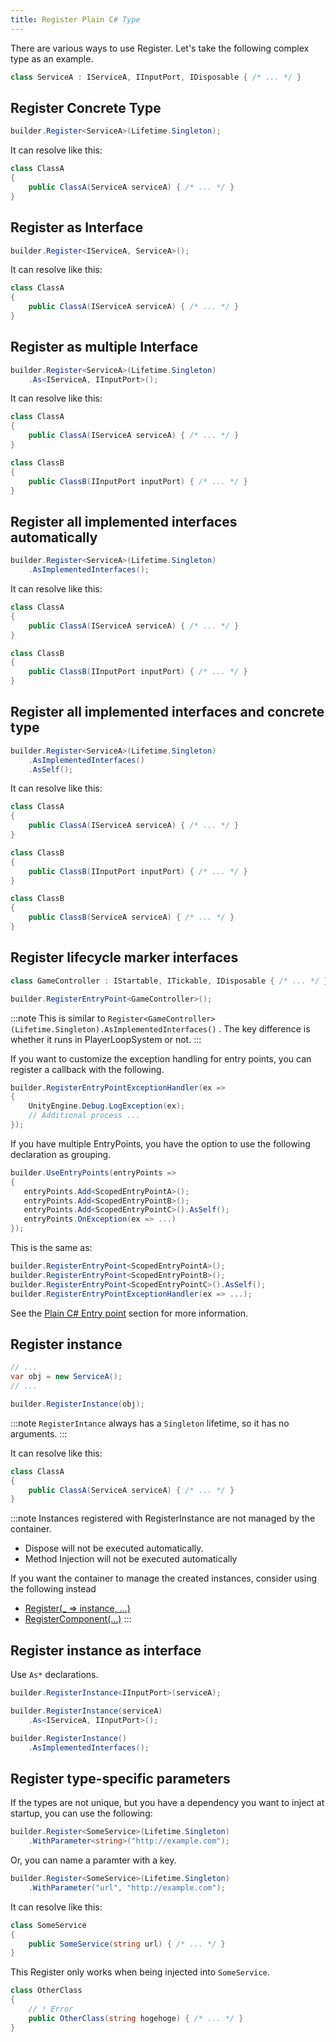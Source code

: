 ```yaml
---
title: Register Plain C# Type
---
```


There are various ways to use Register.
Let's take the following complex type as an example.

```csharp
class ServiceA : IServiceA, IInputPort, IDisposable { /* ... */ }
```

## Register Concrete Type

```cs
builder.Register<ServiceA>(Lifetime.Singleton);
```

It can resolve like this:

```csharp
class ClassA
{
    public ClassA(ServiceA serviceA) { /* ... */ }
}
```

## Register as Interface

```csharp
builder.Register<IServiceA, ServiceA>();
```

It can resolve like this:

```csharp
class ClassA
{
    public ClassA(IServiceA serviceA) { /* ... */ }
}
```

## Register as multiple Interface

```csharp
builder.Register<ServiceA>(Lifetime.Singleton)
    .As<IServiceA, IInputPort>();
```

It can resolve like this:

```csharp
class ClassA
{
    public ClassA(IServiceA serviceA) { /* ... */ }
}

class ClassB
{
    public ClassB(IInputPort inputPort) { /* ... */ }
}
```

## Register all implemented interfaces automatically

```csharp
builder.Register<ServiceA>(Lifetime.Singleton)
    .AsImplementedInterfaces();
```

It can resolve like this:

```csharp
class ClassA
{
    public ClassA(IServiceA serviceA) { /* ... */ }
}

class ClassB
{
    public ClassB(IInputPort inputPort) { /* ... */ }
}
```

## Register all implemented interfaces and concrete type

```csharp
builder.Register<ServiceA>(Lifetime.Singleton)
    .AsImplementedInterfaces()
    .AsSelf();
```

It can resolve like this:

```csharp
class ClassA
{
    public ClassA(IServiceA serviceA) { /* ... */ }
}

class ClassB
{
    public ClassB(IInputPort inputPort) { /* ... */ }
}

class ClassB
{
    public ClassB(ServiceA serviceA) { /* ... */ }
}
```

## Register lifecycle marker interfaces

```csharp
class GameController : IStartable, ITickable, IDisposable { /* ... */ }
```

```csharp
builder.RegisterEntryPoint<GameController>();
```

:::note
This is similar to `Register<GameController>(Lifetime.Singleton).AsImplementedInterfaces()` .
The key difference is whether it runs in PlayerLoopSystem or not.
:::

If you want to customize the exception handling for entry points, you can register a callback with the following.

```csharp
builder.RegisterEntryPointExceptionHandler(ex =>
{
    UnityEngine.Debug.LogException(ex);
    // Additional process ...
});
```

If you have multiple EntryPoints, you have the option to use the following declaration as grouping.

```csharp
builder.UseEntryPoints(entryPoints =>
{
   entryPoints.Add<ScopedEntryPointA>();
   entryPoints.Add<ScopedEntryPointB>();
   entryPoints.Add<ScopedEntryPointC>().AsSelf();
   entryPoints.OnException(ex => ...)
});
```

This is the same as:

```csharp
builder.RegisterEntryPoint<ScopedEntryPointA>();
builder.RegisterEntryPoint<ScopedEntryPointB>();
builder.RegisterEntryPoint<ScopedEntryPointC>().AsSelf();
builder.RegisterEntryPointExceptionHandler(ex => ...);
```

See the [Plain C# Entry point](../integrations/entrypoint) section for more information.

## Register instance

```csharp
// ...
var obj = new ServiceA();
// ...

builder.RegisterInstance(obj);
```

:::note
`RegisterIntance` always has a `Singleton` lifetime, so it has no arguments.
:::

It can resolve like this:

```csharp
class ClassA
{
    public ClassA(ServiceA serviceA) { /* ... */ }
}
```

:::note
Instances registered with RegisterInstance are not managed by the container.

- Dispose will not be executed automatically.
- Method Injection will not be executed automatically

If you want the container to manage the created instances, consider using the following instead

- [Register(_ => instance, ...)](./register-using-delegate)
- [RegisterComponent(...)](./register-monobehaviour)
:::

##  Register instance as interface

Use `As*` declarations.

```csharp
builder.RegisterInstance<IInputPort>(serviceA);

builder.RegisterInstance(serviceA)
    .As<IServiceA, IInputPort>();

builder.RegisterInstance()
    .AsImplementedInterfaces();
```

## Register type-specific parameters

If the types are not unique, but you have a dependency you want to inject at startup, you can use the following:

```csharp
builder.Register<SomeService>(Lifetime.Singleton)
    .WithParameter<string>("http://example.com");
```

Or, you can name a paramter with a key.

```csharp
builder.Register<SomeService>(Lifetime.Singleton)
    .WithParameter("url", "http://example.com");
```

It can resolve like this:


```csharp
class SomeService
{
    public SomeService(string url) { /* ... */ }
}
```

This Register only works when being injected into `SomeService`.

```csharp
class OtherClass
{
    // ! Error
    public OtherClass(string hogehoge) { /* ... */ }
}
```
